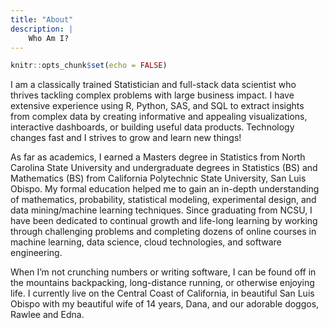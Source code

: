 ```yaml
---
title: "About"
description: |
    Who Am I?
---
```


```r
knitr::opts_chunk$set(echo = FALSE)
```


I am a classically trained Statistician and full-stack data scientist who thrives tackling complex problems with large business impact. I have extensive experience using R, Python, SAS, and SQL to extract insights from complex data by creating informative and appealing visualizations, interactive dashboards, or building useful data products. Technology changes fast and I strives to grow and learn new things!

As far as academics, I earned a Masters degree in Statistics from North Carolina State University and undergraduate degrees in Statistics (BS) and Mathematics (BS) from California Polytechnic State University, San Luis Obispo. My formal education helped me to gain an in-depth understanding of mathematics, probability, statistical modeling, experimental design, and data mining/machine learning techniques. Since graduating from NCSU, I have been dedicated to continual growth and life-long learning by working through challenging problems and completing dozens of online courses in machine learning, data science, cloud technologies, and software engineering.

When I'm not crunching numbers or writing software, I can be found off in the mountains backpacking, long-distance running, or otherwise enjoying life. I currently live on the Central Coast of California, in beautiful San Luis Obispo with my beautiful wife of 14 years, Dana, and our adorable doggos, Rawlee and Edna. 